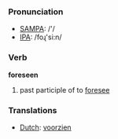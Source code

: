 === Pronunciation ===
*[[w:SAMPA|SAMPA]]: /'/
*[[w:IPA|IPA]]: /foɻ'si:n/

=== Verb ===

'''foreseen'''

# past participle of to [[foresee]]

=== Translations ===
*[[Dutch]]: [[voorzien]]